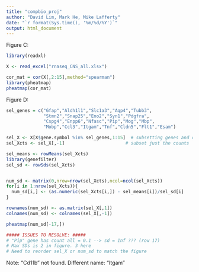 ```yaml
---
title: "compbio_proj"
author: "David Lim, Mark He, Mike Lafferty"
date: "`r format(Sys.time(), '%m/%d/%Y')`"
output: html_document
---
```


Figure C:

```r
library(readxl)

X <- read_excel("rnaseq_CNS_all.xlsx")
```

```r
cor_mat = cor(X[,2:15],method="spearman")
library(pheatmap)
pheatmap(cor_mat)
```




Figure D:

```r
sel_genes = c("Gfap","Aldh1l1","Slc1a3","Aqp4","Tubb3",
              "Stmn2","Snap25","Eno2","Syn1","Pdgfra",
              "Cspg4","Enpp6","Nfasc","Pip","Mog","Mbp",
              "Mobp","Ccl3","Itgam","Tnf","Cldn5","Flt1","Esam")

sel_X <- X[X$gene.symbol %in% sel_genes,1:15]  # subsetting genes and omitting WB1,2,3
sel_Xcts <- sel_X[,-1]                       # subset just the counts

sel_means <- rowMeans(sel_Xcts)
library(genefilter)
sel_sd <- rowSds(sel_Xcts)


num_sd <- matrix(0,nrow=nrow(sel_Xcts),ncol=ncol(sel_Xcts))
for(i in 1:nrow(sel_Xcts)){
  num_sd[i,] <- (as.numeric(sel_Xcts[i,]) - sel_means[i])/sel_sd[i]    # calculate # of SD's away from rowMean
}

rownames(num_sd) <- as.matrix(sel_X[,1])
colnames(num_sd) <- colnames(sel_X[,-1])

pheatmap(num_sd[-17,])

##### ISSUES TO RESOLVE: #####
# "Pip" gene has count all = 0.1 --> sd = Inf ??? (row 17)
# Max SDs is 2 in figure. 3 here
# Need to reorder sel_X or num_sd to match the figure
```

Note: "Cd11b" not found. Different name: "Itgam"
